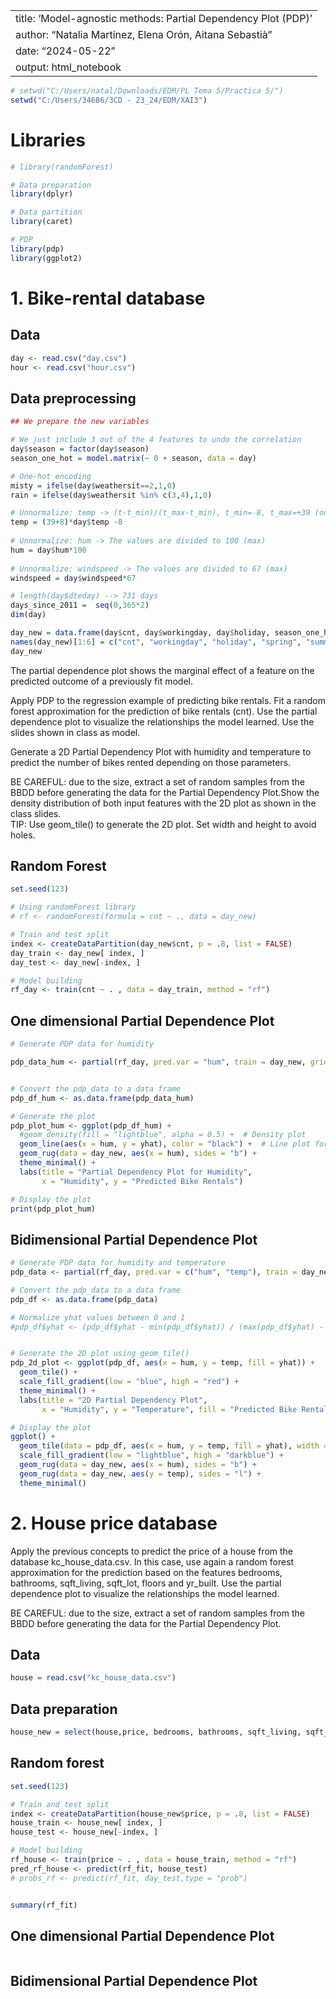 
---
title: 'Model-agnostic methods: Partial Dependency Plot (PDP)'
author: "Natalia Martínez, Elena Orón, Aitana Sebastià"
date: "2024-05-22"
output: html_notebook
--- 


```r
# setwd("C:/Users/natal/Downloads/EDM/PL Tema 5/Practica 5/")
setwd("C:/Users/34686/3CD - 23_24/EDM/XAI3")
```


# Libraries

```r

# library(randomForest)

# Data preparation
library(dplyr)

# Data partition
library(caret)  

# PDP
library(pdp)
library(ggplot2)

```



# 1. Bike-rental database

## Data

```r
day <- read.csv("day.csv")
hour <- read.csv("hour.csv")
```

## Data preprocessing

```r
## We prepare the new variables

# We just include 3 out of the 4 features to undo the correlation
day$season = factor(day$season)
season_one_hot = model.matrix(~ 0 + season, data = day)

# One-hot encoding
misty = ifelse(day$weathersit==2,1,0)
rain = ifelse(day$weathersit %in% c(3,4),1,0)

# Unnormalize: temp -> (t-t_min)/(t_max-t_min), t_min=-8, t_max=+39 (only in hourly scale) 
temp = (39+8)*day$temp -8
  
# Unnormalize: hum -> The values are divided to 100 (max) 
hum = day$hum*100
  
# Unnormalize: windspeed -> The values are divided to 67 (max)
windspeed = day$windspeed*67

# length(day$dteday) --> 731 days
days_since_2011 =  seq(0,365*2)
dim(day)
```

```r
day_new = data.frame(day$cnt, day$workingday, day$holiday, season_one_hot[,-1], misty, rain, temp, hum, windspeed, days_since_2011)
names(day_new)[1:6] = c("cnt", "workingday", "holiday", "spring", "summer", "fall")
day_new
```


The partial dependence plot shows the marginal effect of a feature on the predicted outcome of a previously fit model. 

Apply PDP to the regression example of predicting bike rentals. Fit a random forest approximation for the prediction of bike rentals (cnt). Use the partial dependence plot to visualize the relationships the model learned. Use the slides shown in class as model.

Generate a 2D Partial Dependency Plot with humidity and temperature to predict the number of bikes rented depending on those parameters. 

BE CAREFUL: due to the size, extract a set of random samples from the BBDD before generating the data for the Partial Dependency Plot.Show the density distribution of both input features with the 2D plot as shown in the class slides.  
TIP: Use geom_tile() to generate the 2D plot. Set width and height to avoid holes. 

## Random Forest

```r
set.seed(123)

# Using randomForest library
# rf <- randomForest(formula = cnt ~ ., data = day_new)

# Train and test split
index <- createDataPartition(day_new$cnt, p = .8, list = FALSE)
day_train <- day_new[ index, ]
day_test <- day_new[-index, ]

# Model building
rf_day <- train(cnt ~ . , data = day_train, method = "rf")

```



## One dimensional Partial Dependence Plot


```r

# Generate PDP data for humidity

pdp_data_hum <- partial(rf_day, pred.var = "hum", train = day_new, grid.resolution = 20)


# Convert the pdp_data to a data frame
pdp_df_hum <- as.data.frame(pdp_data_hum)

# Generate the plot
pdp_plot_hum <- ggplot(pdp_df_hum) +
  #geom_density(fill = "lightblue", alpha = 0.5) +  # Density plot
  geom_line(aes(x = hum, y = yhat), color = "black") +  # Line plot for PDP
  geom_rug(data = day_new, aes(x = hum), sides = "b") +
  theme_minimal() +
  labs(title = "Partial Dependency Plot for Humidity",
       x = "Humidity", y = "Predicted Bike Rentals")

# Display the plot
print(pdp_plot_hum)

```



## Bidimensional Partial Dependence Plot


```r
# Generate PDP data for humidity and temperature
pdp_data <- partial(rf_day, pred.var = c("hum", "temp"), train = day_new, grid.resolution = 20)

# Convert the pdp_data to a data frame
pdp_df <- as.data.frame(pdp_data)

# Normalize yhat values between 0 and 1
#pdp_df$yhat <- (pdp_df$yhat - min(pdp_df$yhat)) / (max(pdp_df$yhat) - min(pdp_df$yhat))


# Generate the 2D plot using geom_tile()
pdp_2d_plot <- ggplot(pdp_df, aes(x = hum, y = temp, fill = yhat)) +
  geom_tile() +
  scale_fill_gradient(low = "blue", high = "red") +
  theme_minimal() +
  labs(title = "2D Partial Dependency Plot",
       x = "Humidity", y = "Temperature", fill = "Predicted Bike Rentals")

# Display the plot
ggplot() +
  geom_tile(data = pdp_df, aes(x = hum, y = temp, fill = yhat), width = 10, height = 5) +
  scale_fill_gradient(low = "lightblue", high = "darkblue") +
  geom_rug(data = day_new, aes(x = hum), sides = "b") +
  geom_rug(data = day_new, aes(y = temp), sides = "l") + 
  theme_minimal()

```




# 2. House price database
Apply the previous concepts to predict the price of a house from the database kc_house_data.csv. In this case, use again a random forest approximation for the prediction based on the features bedrooms, bathrooms, sqft_living, sqft_lot, floors and yr_built. Use the partial dependence plot to visualize the relationships the model learned. 

BE CAREFUL: due to the size, extract a set of random samples from the BBDD before 
generating the data for the Partial Dependency Plot.  

## Data

```r
house = read.csv("kc_house_data.csv")
```


## Data preparation
```r
house_new = select(house,price, bedrooms, bathrooms, sqft_living, sqft_lot, floors, yr_built)
```


## Random forest

```r
set.seed(123)

# Train and test split
index <- createDataPartition(house_new$price, p = .8, list = FALSE)
house_train <- house_new[ index, ]
house_test <- house_new[-index, ]

# Model building
rf_house <- train(price ~ . , data = house_train, method = "rf")
pred_rf_house <- predict(rf_fit, house_test)
# probs_rf <- predict(rf_fit, day_test,type = "prob")


summary(rf_fit)

```



## One dimensional Partial Dependence Plot
```r

```




## Bidimensional Partial Dependence Plot
```r

```

